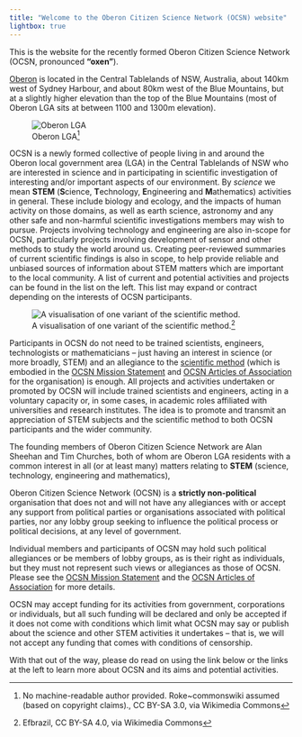 ```yaml
---
title: "Welcome to the Oberon Citizen Science Network (OCSN) website"
lightbox: true
---
```


This is the website for the recently formed Oberon Citizen Science Network (OCSN, pronounced **"oxen"**).

::: {.aside}
[Oberon](https://en.wikipedia.org/wiki/Oberon_Council) is located in the Central Tablelands of NSW, Australia, about 140km west of Sydney Harbour, and about 80km west of the Blue Mountains, but at a slightly higher elevation than the top of the Blue Mountains (most of Oberon LGA sits at between 1100 and 1300m elevation).

![Oberon LGA^[No machine-readable author provided. Roke~commonswiki assumed (based on copyright claims)., CC BY-SA 3.0, via Wikimedia Commons]](assets/Oberon_LGA_NSW.png){.lightbox}
:::

OCSN is a newly formed collective of people living in and around the Oberon local government area (LGA) in the Central Tablelands of NSW who are interested in science and in participating in scientific investigation of interesting and/or important aspects of our environment. By _science_  we mean **STEM** (**S**cience, **T**echnology, **E**ngineering and **M**athematics) activities in general. These include biology and ecology, and the impacts of human activity on those domains, as well as earth science, astronomy and any other safe and non-harmful scientific investigations members may wish to pursue. Projects involving technology and engineering are also in-scope for OCSN, particularly projects involving development of sensor and other methods to study the world around us. Creating peer-reviewed summaries of current scientific findings is also in scope, to help provide reliable and unbiased sources of information about STEM matters which are important to the local community. A list of current and potential activities and projects can be found in the list on the left. This list may expand or contract depending on the interests of OCSN participants.

::: {.aside}
![A visualisation of one variant of the scientific method.^[Efbrazil, CC BY-SA 4.0, via Wikimedia Commons]](assets/The_Scientific_Method.png)
:::

Participants in OCSN do not need to be trained scientists, engineers, technologists or mathematicians -- just having an interest in science (or more broadly, STEM) and an allegiance to the [scientific method](https://en.wikipedia.org/wiki/Scientific_method) (which is embodied in the [OCSN Mission Statement](ocsn_mission_statement.html) and [OCSN Articles of Association](ocsn_articles_of_association.html) for the organisation) is enough. All projects and activities undertaken or promoted by OCSN will include trained scientists and engineers, acting in a voluntary capacity or, in some cases, in academic roles affiliated with universities and research institutes. The idea is to promote and transmit an appreciation of STEM subjects and the scientific method to both OCSN participants and the wider community. 

::: {.aside}
The founding members of Oberon Citizen Science Network are Alan Sheehan and Tim Churches, both of whom are Oberon LGA residents with a common interest in all (or at least many) matters relating to **STEM** (science, technology, engineering and mathematics),
:::

::: {.callout-note title="Strictly Non-political" appearance="simple"}
Oberon Citizen Science Network (OCSN) is a **strictly non-political** organisation that does not and will not have any allegiances with or accept any support from political parties or organisations associated with political parties, nor any lobby group seeking to influence the political process or political decisions, at any level of government. 

Individual members and participants of OCSN may hold such political allegiances or be members of lobby groups, as is their right as individuals, but they must not represent such views or allegiances as those of OCSN. Please see the [OCSN Mission Statement](ocsn_mission_statement.html) and the [OCSN Articles of Association](ocsn_articles_of_association.html) for more details.

OCSN may accept funding for its activities from government, corporations or individuals, but all such funding will be declared and only be accepted if it does not come with conditions which limit what OCSN may say or publish about the science and other STEM activities it undertakes -- that is, we will not accept any funding that comes with conditions of censorship.
:::

With that out of the way, please do read on using the link below or the links at the left to learn more about OCSN and its aims and potential activities.
